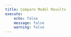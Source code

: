 ```yaml
---
title: Compare Model Results
execute:
    echo: false
    message: false
    warning: false
---
```

